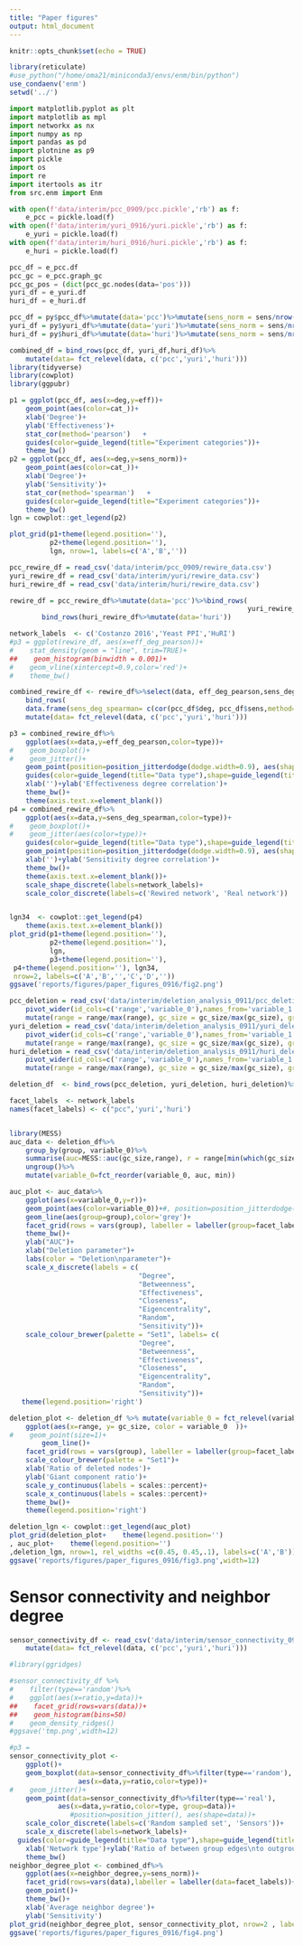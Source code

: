 ```yaml
---
title: "Paper figures"
output: html_document
---
```


```r
knitr::opts_chunk$set(echo = TRUE)
```

```r
library(reticulate)
#use_python("/home/oma21/miniconda3/envs/enm/bin/python")
use_condaenv('enm')
setwd('../')
```

```python
import matplotlib.pyplot as plt
import matplotlib as mpl
import networkx as nx
import numpy as np
import pandas as pd
import plotnine as p9
import pickle 
import os
import re
import itertools as itr
from src.enm import Enm

with open(f'data/interim/pcc_0909/pcc.pickle','rb') as f:
    e_pcc = pickle.load(f)
with open(f'data/interim/yuri_0916/yuri.pickle','rb') as f:
    e_yuri = pickle.load(f)
with open(f'data/interim/huri_0916/huri.pickle','rb') as f:
    e_huri = pickle.load(f)

pcc_df = e_pcc.df
pcc_gc = e_pcc.graph_gc
pcc_gc_pos = (dict(pcc_gc.nodes(data='pos')))
yuri_df = e_yuri.df
huri_df = e_huri.df
```

```r
pcc_df = py$pcc_df%>%mutate(data='pcc')%>%mutate(sens_norm = sens/nrow(.))
yuri_df = py$yuri_df%>%mutate(data='yuri')%>%mutate(sens_norm = sens/nrow(.))
huri_df = py$huri_df%>%mutate(data='huri')%>%mutate(sens_norm = sens/nrow(.))

combined_df = bind_rows(pcc_df, yuri_df,huri_df)%>%
    mutate(data= fct_relevel(data, c('pcc','yuri','huri')))
library(tidyverse)
library(cowplot)
library(ggpubr)
```

```r
p1 = ggplot(pcc_df, aes(x=deg,y=eff))+
    geom_point(aes(color=cat_))+
    xlab('Degree')+
    ylab('Effectiveness')+
    stat_cor(method='pearson')   +
    guides(color=guide_legend(title="Experiment categories"))+
    theme_bw()
p2 = ggplot(pcc_df, aes(x=deg,y=sens_norm))+
    geom_point(aes(color=cat_))+
    xlab('Degree')+
    ylab('Sensitivity')+
    stat_cor(method='spearman')   +
    guides(color=guide_legend(title="Experiment categories"))+
    theme_bw()
lgn = cowplot::get_legend(p2)

plot_grid(p1+theme(legend.position=''),
          p2+theme(legend.position=''),
          lgn, nrow=1, labels=c('A','B',''))

```

```r
pcc_rewire_df = read_csv('data/interim/pcc_0909/rewire_data.csv')
yuri_rewire_df = read_csv('data/interim/yuri/rewire_data.csv')
huri_rewire_df = read_csv('data/interim/huri/rewire_data.csv')

rewire_df = pcc_rewire_df%>%mutate(data='pcc')%>%bind_rows(
                                                           yuri_rewire_df%>%mutate(data='yuri'))%>%
        bind_rows(huri_rewire_df%>%mutate(data='huri'))
```

```r
network_labels  <- c('Costanzo 2016','Yeast PPI','HuRI')
#p3 = ggplot(rewire_df, aes(x=eff_deg_pearson))+
#    stat_density(geom = "line", trim=TRUE)+
##    geom_histogram(binwidth = 0.001)+
#    geom_vline(xintercept=0.9,color='red')+
#    theme_bw()

combined_rewire_df <- rewire_df%>%select(data, eff_deg_pearson,sens_deg_spearman)%>%mutate(type = 'random')%>% 
    bind_rows(
    data.frame(sens_deg_spearman= c(cor(pcc_df$deg, pcc_df$sens,method='spearman'),cor(yuri_df$deg,yuri_df$sens,method='spearman'),cor(huri_df$deg,huri_df$sens,method='spearman')), eff_deg_pearson= c(cor(pcc_df$deg, pcc_df$eff),cor(yuri_df$deg,yuri_df$eff),cor(huri_df$deg,huri_df$eff)), type='real',data=c('pcc','yuri','huri')))%>%
    mutate(data= fct_relevel(data, c('pcc','yuri','huri')))

p3 = combined_rewire_df%>%
    ggplot(aes(x=data,y=eff_deg_pearson,color=type))+
#    geom_boxplot()+
#    geom_jitter()+
    geom_point(position=position_jitterdodge(dodge.width=0.9), aes(shape=data))+
    guides(color=guide_legend(title="Data type"),shape=guide_legend(title="Network type"))+
    xlab('')+ylab('Effectiveness degree correlation')+
    theme_bw()+
    theme(axis.text.x=element_blank())
p4 = combined_rewire_df%>%
    ggplot(aes(x=data,y=sens_deg_spearman,color=type))+
#    geom_boxplot()+
#    geom_jitter(aes(color=type))+
    guides(color=guide_legend(title="Data type"),shape=guide_legend(title="Network type"))+
    geom_point(position=position_jitterdodge(dodge.width=0.9), aes(shape=data))+
    xlab('')+ylab('Sensitivity degree correlation')+
    theme_bw()+
    theme(axis.text.x=element_blank())+
    scale_shape_discrete(labels=network_labels)+
    scale_color_discrete(labels=c('Rewired network', 'Real network'))


lgn34  <- cowplot::get_legend(p4)
    theme(axis.text.x=element_blank())
plot_grid(p1+theme(legend.position=''),
          p2+theme(legend.position=''),
          lgn,
          p3+theme(legend.position=''),
 p4+theme(legend.position=''), lgn34,
 nrow=2, labels=c('A','B','','C','D',''))
ggsave('reports/figures/paper_figures_0916/fig2.png')
```


```r
pcc_deletion = read_csv('data/interim/deletion_analysis_0911/pcc_deletion.csv')%>%
    pivot_wider(id_cols=c('range','variable_0'),names_from='variable_1',values_from='value')%>%
    mutate(range = range/max(range), gc_size = gc_size/max(gc_size), group='pcc')
yuri_deletion = read_csv('data/interim/deletion_analysis_0911/yuri_deletion.csv')%>%
    pivot_wider(id_cols=c('range','variable_0'),names_from='variable_1',values_from='value')%>%
    mutate(range = range/max(range), gc_size = gc_size/max(gc_size), group='yuri')
huri_deletion = read_csv('data/interim/deletion_analysis_0911/huri_deletion.csv')%>%
    pivot_wider(id_cols=c('range','variable_0'),names_from='variable_1',values_from='value')%>%
    mutate(range = range/max(range), gc_size = gc_size/max(gc_size), group='huri')

deletion_df  <- bind_rows(pcc_deletion, yuri_deletion, huri_deletion)%>%mutate(group = fct_relevel(group,c('pcc','yuri','huri')))

facet_labels  <- network_labels
names(facet_labels) <- c("pcc",'yuri','huri')


library(MESS)
auc_data <- deletion_df%>%
    group_by(group, variable_0)%>%
    summarise(auc=MESS::auc(gc_size,range), r = range[min(which(gc_size < 0.05))])%>%
    ungroup()%>%
    mutate(variable_0=fct_reorder(variable_0, auc, min))

auc_plot <- auc_data%>%
    ggplot(aes(x=variable_0,y=r))+
    geom_point(aes(color=variable_0))+#, position=position_jitterdodge())+
    geom_line(aes(group=group),color='grey')+
    facet_grid(rows = vars(group), labeller = labeller(group=facet_labels))+
    theme_bw()+
    ylab("AUC")+
    xlab("Deletion parameter")+
    labs(color = "Deletion\nparameter")+
    scale_x_discrete(labels = c(
                                "Degree",
                                "Betweenness",
                                "Effectiveness",
                                "Closeness",
                                "Eigencentrality",
                                "Random",
                                "Sensitivity"))+
    scale_colour_brewer(palette = "Set1", labels= c(
                                "Degree",
                                "Betweenness",
                                "Effectiveness",
                                "Closeness",
                                "Eigencentrality",
                                "Random",
                                "Sensitivity"))+
   theme(legend.position='right')

deletion_plot <- deletion_df %>% mutate(variable_0 = fct_relevel(variable_0, levels(auc_data$variable_0)))%>%
    ggplot(aes(x=range, y= gc_size, color = variable_0  ))+
#    geom_point(size=1)+
        geom_line()+
    facet_grid(rows = vars(group), labeller = labeller(group=facet_labels))+
    scale_colour_brewer(palette = "Set1")+ 
    xlab('Ratio of deleted nodes')+
    ylab('Giant component ratio')+
    scale_y_continuous(labels = scales::percent)+
    scale_x_continuous(labels = scales::percent)+
    theme_bw()+
    theme(legend.position='right')

deletion_lgn <- cowplot::get_legend(auc_plot)
plot_grid(deletion_plot+    theme(legend.position='')
, auc_plot+    theme(legend.position='')
,deletion_lgn, nrow=1, rel_widths =c(0.45, 0.45,.1), labels=c('A','B'))
ggsave('reports/figures/paper_figures_0916/fig3.png',width=12)

```

# Sensor connectivity and neighbor degree
```r
sensor_connectivity_df <- read_csv('data/interim/sensor_connectivity_0915/sensor_connectivity_df.csv')%>%
    mutate(data= fct_relevel(data, c('pcc','yuri','huri')))

#library(ggridges)

#sensor_connectivity_df %>%
#    filter(type=='random')%>%
#    ggplot(aes(x=ratio,y=data))+
##    facet_grid(rows=vars(data))+
##    geom_histogram(bins=50)
#    geom_density_ridges()
#ggsave('tmp.png',width=12)

#p3 = 
sensor_connectivity_plot <- 
    ggplot()+
    geom_boxplot(data=sensor_connectivity_df%>%filter(type=='random'),
                 aes(x=data,y=ratio,color=type))+
#    geom_jitter()+
    geom_point(data=sensor_connectivity_df%>%filter(type=='real'),
            aes(x=data,y=ratio,color=type, group=data))+
               #position=position_jitter(), aes(shape=data))+
    scale_color_discrete(labels=c('Random sampled set', 'Sensors'))+
    scale_x_discrete(labels=network_labels)+
  guides(color=guide_legend(title="Data type"),shape=guide_legend(title="Network type"))+
    xlab('Network type')+ylab('Ratio of between group edges\nto outgroup edges')+
    theme_bw()
neighbor_degree_plot <- combined_df%>%
    ggplot(aes(x=neighbor_degree,y=sens_norm))+
    facet_grid(rows=vars(data),labeller = labeller(data=facet_labels))+
    geom_point()+
    theme_bw()+
    xlab('Average neighbor degree')+
    ylab('Sensitivity')
plot_grid(neighbor_degree_plot, sensor_connectivity_plot, nrow=2 , labels=c('A','B'))
ggsave('reports/figures/paper_figures_0916/fig4.png')

```


